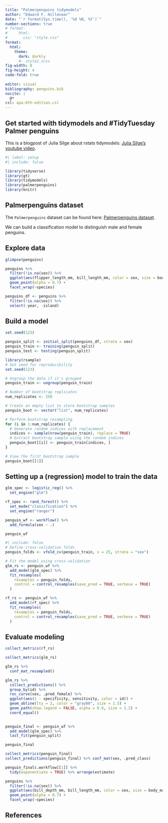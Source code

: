 ```yaml
---
title: "Palmerpenquins tidymodels"
author: "Edward F. Hillenaar"
date: "`r format(Sys.time(), '%d %B, %Y')`"
number-sections: true
# format: 
#     html:
#       css: "style.css"
format: 
  html: 
    theme: 
      dark: darkly
      #- style2.scss
fig-width: 8
fig-height: 4
code-fold: true
    
editor: visual
bibliography: penguins.bib
nocite: |
  @*
csl: apa-6th-edition.csl
---
```


## Get started with tidymodels and #TidyTuesday Palmer penguins

This is a blogpost of Julia Silge about rstats tidymodels: [Julia Silge's youtube video](https://juliasilge.com/blog/palmer-penguins/).

```r
#| label: setup
#| include: false

library(tidyverse)
library(gt)
library(tidymodels)
library(palmerpenguins)
library(knitr)

```

## Palmerpenguins dataset

The `Palmerpenguins` dataset can be found here: [Palmerpenguins dataset](https://allisonhorst.github.io/palmerpenguins/).

We can build a classification model to distinguish male and female penguins.

## Explore data

```r
glimpse(penguins)

penguins %>% 
  filter(!is.na(sex)) %>% 
  ggplot(aes(flipper_length_mm, bill_length_mm, color = sex, size = body_mass_g)) +
  geom_point(alpha = 0.7) +
  facet_wrap(~species)

```

```r
penguins_df <- penguins %>% 
  filter(!is.na(sex)) %>% 
  select(-year, -island)

```

## Build a model

```r
set.seed(123)

penguin_split <- initial_split(penguins_df, strata = sex)
penguin_train <- training(penguin_split)
penguin_test <- testing(penguin_split)

library(rsample)
# Set seed for reproducibility
set.seed(123)

# Ungroup the data if it's grouped
penguin_train <- ungroup(penguin_train)

# Number of bootstrap replicates
num_replicates <- 250

# Create an empty list to store bootstrap samples
penguin_boot <- vector("list", num_replicates)

# Perform bootstrap resampling
for (i in 1:num_replicates) {
  # Generate random indices with replacement
  indices <- sample(nrow(penguin_train), replace = TRUE)
  # Extract bootstrap sample using the random indices
  penguin_boot[[i]] <- penguin_train[indices, ]
}

# View the first bootstrap sample
penguin_boot[[1]]

```

## Setting up a (regression) model to train the data

```r
glm_spec <- logistic_reg() %>% 
  set_engine("glm")

rf_spec <- rand_forest() %>% 
  set_mode("classification") %>% 
  set_engine("ranger")

```

```r
penguin_wf <- workflow() %>% 
  add_formula(sex ~ .)

penguin_wf

```

```r
#| include: false
# Define cross-validation folds
penguin_folds <- vfold_cv(penguin_train, v = 25, strata = "sex")

# Fit the model using cross-validation
glm_rs <- penguin_wf %>%
  add_model(glm_spec) %>%
  fit_resamples(
    resamples = penguin_folds,
    control = control_resamples(save_pred = TRUE, verbose = TRUE)
  )

rf_rs <- penguin_wf %>%
  add_model(rf_spec) %>%
  fit_resamples(
    resamples = penguin_folds,
    control = control_resamples(save_pred = TRUE, verbose = TRUE)
  )
```

## Evaluate modeling

```r
collect_metrics(rf_rs)
```

```r
collect_metrics(glm_rs)
```

```r
glm_rs %>% 
  conf_mat_resampled()
```

```r
glm_rs %>% 
  collect_predictions() %>% 
  group_by(id) %>% 
  roc_curve(sex, .pred_female) %>% 
  ggplot(aes(1 - specificity, sensitivity, color = id)) +
  geom_abline(lty = 2, color = "gray80", size = 1.5) +
  geom_path(show.legend = FALSE, alpha = 0.6, size = 1.2) +
  coord_equal()
  
```

```r
penguin_final <- penguin_wf %>% 
  add_model(glm_spec) %>% 
  last_fit(penguin_split)

penguin_final

collect_metrics(penguin_final)
collect_predictions(penguin_final) %>% conf_mat(sex, .pred_class)

```

```r
penguin_final$.workflow[[1]] %>% 
  tidy(exponentiate = TRUE) %>% arrange(estimate)
```

```r
penguins %>% 
  filter(!is.na(sex)) %>% 
  ggplot(aes(bill_depth_mm, bill_length_mm, color = sex, size = body_mass_g)) +
  geom_point(alpha = 0.7) +
  facet_wrap(~species)
```

## References
